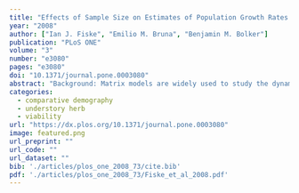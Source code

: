 ```yaml
---
title: "Effects of Sample Size on Estimates of Population Growth Rates Calculated with Matrix Models"
year: "2008"
author: ["Ian J. Fiske", "Emilio M. Bruna", "Benjamin M. Bolker"]
publication: "PLoS ONE"
volume: "3"
number: "e3080"
pages: "e3080"
doi: "10.1371/journal.pone.0003080"
abstract: "Background: Matrix models are widely used to study the dynamics and demography of populations. An important but overlooked issue is how the number of individuals sampled influences estimates of the population growth rate (l) calculated with matrix models. Even unbiased estimates of vital rates do not ensure unbiased estimates of l–Jensen’s Inequality implies that even when the estimates of the vital rates are accurate, small sample sizes lead to biased estimates of l due to increased sampling variance. We investigated if sampling variability and the distribution of sampling effort among size classes lead to biases in estimates of l. Methodology/Principal Findings: Using data from a long-term field study of plant demography, we simulated the effects of sampling variance by drawing vital rates and calculating l for increasingly larger populations drawn from a total population of 3842 plants. We then compared these estimates of l with those based on the entire population and calculated the resulting bias. Finally, we conducted a review of the literature to determine the sample sizes typically used when parameterizing matrix models used to study plant demography. Conclusions/Significance: We found significant bias at small sample sizes when survival was low (survival = 0.5), and that sampling with a more-realistic inverse J-shaped population structure exacerbated this bias. However our simulations also demonstrate that these biases rapidly become negligible with increasing sample sizes or as survival increases. For many of the sample sizes used in demographic studies, matrix models are probably robust to the biases resulting from sampling variance of vital rates. However, this conclusion may depend on the structure of populations or the distribution of sampling effort in ways that are unexplored. We suggest more intensive sampling of populations when individual survival is low and greater sampling of stages with high elasticities."
categories: 
  - comparative demography
  - understory herb
  - viability
url: "https://dx.plos.org/10.1371/journal.pone.0003080"
image: featured.png
url_preprint: ""
url_code: ""
url_dataset: ""
bib: './articles/plos_one_2008_73/cite.bib'
pdf: './articles/plos_one_2008_73/Fiske_et_al_2008.pdf'
---
```

